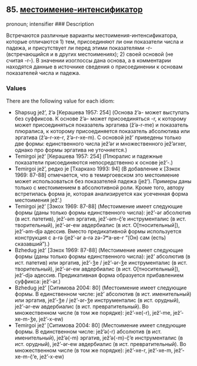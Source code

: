 ## 85. <a href =  'https://agricolamz.github.io/The_Circassian_Isoglosses_Database/85.html'>местоимение-интенсификатор</a>
pronoun; intensifier
### Description

Встречаются различные варианты местоимения-интенсификатора, которые отличаются 1) тем, присоединяют ли они показатели числа и падежа, и присутствует ли перед этими показателями -r- (встречающийся и в других местоимениях); 2) своей основой (не считая -r-). В значении изоглоссы дана основа, а в комментарии находятся данные в источнике сведения о присоединении к основам показателей числа и падежа.

### Values
There are the following value for each idiom:

* Shapsug  jež’, ž’ə [Керашева 1957: 254] (Основа ž’ə- может выступать без суффиксов. К основе ž’ə- может присоединяться -r, к которому может присоединяться показатель эргатива (ž’ə-r-me) и показатель плюралиса, к которому присоединяется показатель абсолютива или эргатива (ž’ə-r-xe-r, ž’ə-r-xe-m). С основой jež’ приведены только две формы: единственного числа jež’ər и множественного jež’ərxer, однако про формы эргатива не уточняется.)
* Temirgoi  jež’ [Керашева 1957: 254] (Плюралис и падежные показатели присоединяются непосредственно к основе jež'-.)
* Temirgoi  jež’, редко je [Тхаркахо 1993: 94] (В добавление к [Зэкох 1969: 87-88] отмечается, что в темиргоевском это местоимение может использоваться без показателей падежа (jež’). Примеры даны только с местоимением в абсолютивной роли. Кроме того, автору встретилась форма je, которая анализируется как усеченная форма местоимения jež’.)
* Temirgoi  jež’ [Зэкох 1969: 87-88] (Местоимение имеет следующие формы (даны только формы единственного числа): jež’-ər абсолютив (в ист. патетив), jež’-əm эргатив, jež’-əm-č̣’e инструменталис (в ист. творительный), jež’-ər-ew авдербиалис (в ист. О[тносительный]), jež’-əm-djə адессив. Вместо предикативной формы используется конструкция с a-rə (jež’-ər a-rə zə-ʔʷa-ʁe-r "(Он) сам (есть) сказавший").)
* Bzhedug  jež’ [Зэкох 1969: 87-88] (Местоимение имеет следующие формы (даны только формы единственного числа): jež’ абсолютив (в ист. патетив) или эргатив, jež’-ǯe / jež’-ər-ǯe инструменталис (в ист. творительный), jež’-ər-ew авдербиалис (в ист. О[тносительный]), jež’-djə адессив. Предикативная форма образуется прибавлением суффикса: jež’-ər.)
* Bzhedug  jež’ [Ситимова 2004: 80] (Местоимение имеет следующие формы. В единственном числе: jež’ абсолютив (в ист. именительный) или эргатив, jež’-ǯe / jež’-ər-ǯe инструменталис (в ист. орудный), jež’-ər-ew авдербиалис (в ист. превратительный). Во множественном числе (в том же порядке): jež’-xe(-r), jež’-me, jež’-xe-m-ǯe, jež’-x-ew)
* Temirgoi  jež’ [Ситимова 2004: 80] (Местоимение имеет следующие формы. В единственном числе: jež’ə(-r) абсолютив (в ист. именительный), jež’ə(-m) эргатив, jež’ə(-m)-č̣’e инструменталис (в ист. орудный), jež’-ər-ew авдербиалис (в ист. превратительный). Во множественном числе (в том же порядке): jež’-xe-r, jež’-xe-m, jež’-xe-m-č̣’e, jež’-x-ew)

